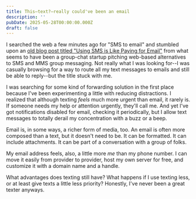 ```yaml
---
title: This—text?—really could've been an email
description: ''
pubDate: 2025-05-28T00:00:00.000Z
draft: false
---
```


I searched the web a few minutes ago for "SMS to email" and stumbled upon an [old blog post titled "Using SMS is Like Paying for Email"](https://web.archive.org/web/20130526094211/http://blog.mycannonball.com/using-sms-is-like-paying-for-email) from
what seems to have been a group-chat startup pitching web-based alternatives to SMS and MMS group messaging. Not really what I was looking for--I was casually browsing for a way to route
all my text messages to emails and still be able to reply--but the title stuck with me.

I was searching for some kind of forwarding solution in the first place because I've been experimenting a little with reducing distractions. I realized that although texting *feels* much more urgent than email, it rarely is. If someone needs my
help or attention urgently, they'll call me. And yet I've got notifications disabled for email, checking it periodically, but I allow text messages to totally derail
my concentration with a buzz or a beep.

Email is, in some ways, a richer form of media, too. An email is often more composed than a text, but it doesn't need to be. It can be formatted. It can include attachments.
It can be part of a conversation with a group of folks.

My email address feels, also, a little more *me* than my phone number. I can move it easily from provider to provider, host my own server for free, and customize it with a domain name
and a handle.

What advantages does texting still have? What happens if I use texting less, or at least give texts a little less priority? Honestly, I've never been a great texter anyways.
